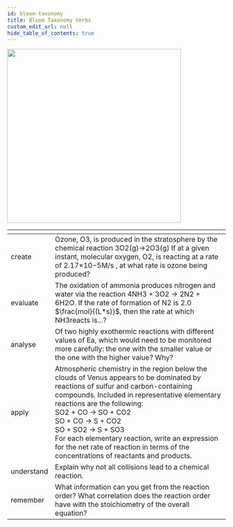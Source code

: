 ```yaml
---
id: bloom-taxonomy
title: Bloom Taxonomy Verbs
custom_edit_url: null
hide_table_of_contents: true
---
```



<img src={bloom} width="400"/>
<br/>

|<span></span>|                           |
|------------|----------------------------------------------------------------------------------------------------------------------------------------------------------------------------------------------------------------------------------------------------------------------------------------------------------------------------------------------------------------------------------------------------------------------|
| create     | Ozone, O3, is produced in the stratosphere by the chemical reaction 3O2(g)→2O3(g) If at a given instant, molecular oxygen, O2, is reacting at a rate of 2.17×10−5M/s , at what rate is ozone being produced?                                                                                                                                                                                                         |
| evaluate   | The oxidation of ammonia produces nitrogen and water via the reaction 4NH3 + 3O2 → 2N2 + 6H2O. If the rate of formation of N2 is 2.0 $\frac{mol}{(L*s)}$, then the rate at which NH3reacts is...?                                                                                                                                                                                                                    |
| analyse    | Of two highly exothermic reactions with different values of Ea, which would need to be monitored more carefully: the one with the smaller value or the one with the higher value? Why?                                                                                                                                                                                                                               |
| apply      | Atmospheric chemistry in the region below the clouds of Venus appears to be dominated by reactions of sulfur and carbon-containing compounds. Included in representative elementary reactions are the following: <br/>SO2 + CO → SO + CO2 <br/>SO + CO → S + CO2 <br/>SO + SO2 → S + SO3<br/> For each elementary reaction, write an expression for the net rate of reaction in terms of the concentrations of reactants and products. |
| understand | Explain why not all collisions lead to a chemical reaction.                                                                                                                                                                                                                                                                                                                                                          |
| remember   | What information can you get from the reaction order? What correlation does the reaction order have with the stoichiometry of the overall equation?                                                                                                                                                                                                                                                                  |
